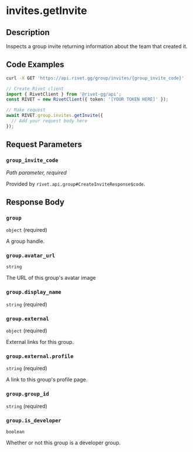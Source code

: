 
# invites.getInvite

## Description

Inspects a group invite returning information about the team that created it.

## Code Examples

<CodeGroup title='Request' tag='GET' label='https://api.rivet.gg/group/invites/{group_invite_code}'>

```bash {{ "title": "cURL" }}
curl -X GET 'https://api.rivet.gg/group/invites/{group_invite_code}'
```

```ts
// Create Rivet client
import { RivetClient } from '@rivet-gg/api';
const RIVET = new RivetClient({ token: '[YOUR TOKEN HERE]' });

// Make request
await RIVET.group.invites.getInvite({
  // Add your request body here
});
```

</CodeGroup>

## Request Parameters

### `group_invite_code`

_Path parameter, required_

Provided by `rivet.api.group#CreateInviteResponse$code`.

## Response Body

### `group`

`object` (required)

A group handle.

### `group.avatar_url`

`string`

The URL of this group's avatar image

### `group.display_name`

`string` (required)

### `group.external`

`object` (required)

External links for this group.

### `group.external.profile`

`string` (required)

A link to this group's profile page.

### `group.group_id`

`string` (required)

### `group.is_developer`

`boolean`

Whether or not this group is a developer group.
